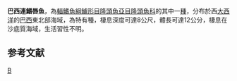 {{Speciesbox 
| taxon = Xyrichtys incandescens
| authority = [[Edwards|Edwards]] & [[Lubbock|Lubbock]], 1981
| status = LC
| status_system = IUCN3.1
}}
'''巴西連鰭唇魚'''，為[[輻鰭魚綱|輻鰭魚綱]][[鱸形目|鱸形目]][[隆頭魚亞目|隆頭魚亞目]][[隆頭魚科|隆頭魚科]]的其中一[[種|種]]，分布於西[[大西洋|大西洋]]的[[巴西|巴西]]東北部海域，為特有種，棲息深度可達8公尺，體長可達12公分，棲息在沙底質海域，生活習性不明。

==参考文献==
{{reflist}}
{{Taxonbar}}

[[Category:連鰭唇魚屬|B]]